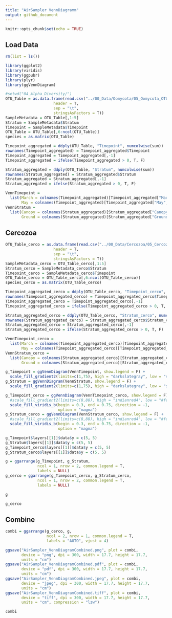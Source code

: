 ```yaml
---
title: "AirSampler VennDiagramm"
output: github_document
---
```


```r
knitr::opts_chunk$set(echo = TRUE)
```

## Load Data

```r
rm(list = ls())

library(ggplot2)
library(viridis)
library(ggpubr)
library(plyr)
library(ggVennDiagram)

#setwd("04_Alpha_Diversity/")
OTU_Table = as.data.frame(read.csv("../00_Data/Oomycota/05_Oomycota_OTU_Table_new_min-freq-20617_min-feat-5_transposed_withMetadata.tsv", 
                     header = T, 
                     sep = "\t", 
                     stringsAsFactors = T))
SampleMetadata = OTU_Table[,1:5]
Stratum = SampleMetadata$Stratum
Timepoint = SampleMetadata$Timepoint
OTU_Table = OTU_Table[,6:ncol(OTU_Table)]
species = as.matrix(OTU_Table)

Timepoint_aggregated = ddply(OTU_Table, "Timepoint", numcolwise(sum))
rownames(Timepoint_aggregated) = Timepoint_aggregated$Timepoint
Timepoint_aggregated = Timepoint_aggregated[,-1]
Timepoint_aggregated = ifelse(Timepoint_aggregated > 0, T, F)

Stratum_aggregated = ddply(OTU_Table, "Stratum", numcolwise(sum))
rownames(Stratum_aggregated) = Stratum_aggregated$Stratum
Stratum_aggregated = Stratum_aggregated[,-1]
Stratum_aggregated = ifelse(Stratum_aggregated > 0, T, F)

VennTimepoint = 
  list(March = colnames(Timepoint_aggregated)[Timepoint_aggregated["March", TRUE]], 
       May = colnames(Timepoint_aggregated)[Timepoint_aggregated["May", TRUE]])
VennStratum = 
  list(Canopy = colnames(Stratum_aggregated)[Stratum_aggregated["Canopy", TRUE]], 
       Ground = colnames(Stratum_aggregated)[Stratum_aggregated["Ground", TRUE]])
```

## Cercozoa

```r
OTU_Table_cerco = as.data.frame(read.csv("../00_Data/Cercozoa/05_Cercozoa_OTU_Table_min-freq-16922_min-feat-5_transposed_withMetadata.tsv", 
                     header = T, 
                     sep = "\t", 
                     stringsAsFactors = T))
SampleMetadata_cerco = OTU_Table_cerco[,1:5]
Stratum_cerco = SampleMetadata_cerco$Stratum
Timepoint_cerco = SampleMetadata_cerco$Timepoint
OTU_Table_cerco = OTU_Table_cerco[,6:ncol(OTU_Table_cerco)]
species_cerco = as.matrix(OTU_Table_cerco)

Timepoint_aggregated_cerco = ddply(OTU_Table_cerco, "Timepoint_cerco", numcolwise(sum))
rownames(Timepoint_aggregated_cerco) = Timepoint_aggregated_cerco$Timepoint_cerco
Timepoint_aggregated_cerco = Timepoint_aggregated_cerco[,-1]
Timepoint_aggregated_cerco = ifelse(Timepoint_aggregated_cerco > 0, T, F)

Stratum_aggregated_cerco = ddply(OTU_Table_cerco, "Stratum_cerco", numcolwise(sum))
rownames(Stratum_aggregated_cerco) = Stratum_aggregated_cerco$Stratum_cerco
Stratum_aggregated_cerco = Stratum_aggregated_cerco[,-1]
Stratum_aggregated_cerco = ifelse(Stratum_aggregated_cerco > 0, T, F)

VennTimepoint_cerco = 
  list(March = colnames(Timepoint_aggregated_cerco)[Timepoint_aggregated_cerco["March", TRUE]], 
       May = colnames(Timepoint_aggregated_cerco)[Timepoint_aggregated_cerco["May", TRUE]])
VennStratum_cerco = 
  list(Canopy = colnames(Stratum_aggregated_cerco)[Stratum_aggregated_cerco["Canopy", TRUE]], 
       Ground = colnames(Stratum_aggregated_cerco)[Stratum_aggregated_cerco["Ground", TRUE]])

g_Timepoint = ggVennDiagram(VennTimepoint, show.legend = F) + 
  scale_fill_gradient2(limits=c(1,75), high = "darkslategray", low = "slategray2", mid = "slategray4", midpoint = 36)
g_Stratum = ggVennDiagram(VennStratum, show.legend = F) + 
  scale_fill_gradient2(limits=c(1,75), high = "darkslategray", low = "slategray2", mid = "slategray4", midpoint = 36)

g_Timepoint_cerco = ggVennDiagram(VennTimepoint_cerco, show.legend = F) + 
  #scale_fill_gradient2(limits=c(8,88), high = "indianred4", low = "#fee5d9", mid = "#fb6a4a", midpoint = 41)
  scale_fill_viridis_b(begin = 0.3, end = 0.75, direction = -1,
                       option = "magma")
g_Stratum_cerco = ggVennDiagram(VennStratum_cerco, show.legend = F) +
  #scale_fill_gradient2(limits=c(8,88), high = "indianred4", low = "#fee5d9", mid = "#fb6a4a", midpoint = 41)
  scale_fill_viridis_b(begin = 0.3, end = 0.75, direction = -1, 
                       option = "magma")

g_Timepoint$layers[[1]]$data$y = c(5, 5)
g_Stratum$layers[[1]]$data$y = c(5, 5)
g_Timepoint_cerco$layers[[1]]$data$y = c(5, 5)
g_Stratum_cerco$layers[[1]]$data$y = c(5, 5)

g = ggarrange(g_Timepoint, g_Stratum, 
              ncol = 1, nrow = 2, common.legend = T, 
              labels = NULL)
g_cerco = ggarrange(g_Timepoint_cerco, g_Stratum_cerco, 
              ncol = 1, nrow = 2, common.legend = T, 
              labels = NULL)

g

g_cerco
```

## Combine

```r
combi = ggarrange(g_cerco, g, 
                  ncol = 2, nrow = 1, common.legend = T, 
                  labels = "AUTO", vjust = 4)

ggsave("AirSampler_VennDiagramCombined.png", plot = combi, 
       device = "png", dpi = 300, width = 17.7, height = 17.7, 
       units = "cm")
ggsave("AirSampler_VennDiagramCombined.pdf", plot = combi, 
       device = "pdf", dpi = 300, width = 17.7, height = 17.7, 
       units = "cm")
ggsave("AirSampler_VennDiagramCombined.jpeg", plot = combi, 
       device = "jpeg", dpi = 300, width = 17.7, height = 17.7, 
       units = "cm")
ggsave("AirSampler_VennDiagramCombined.tiff", plot = combi, 
       device = "tiff", dpi = 300, width = 17.7, height = 17.7, 
       units = "cm", compression = "lzw")

combi
```

